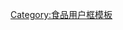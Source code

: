 {{Userbox
|border-c=#000000
|border-s=1
|id-c=#0000ff
|id-s=15
|info-c=#ff0000
|info-s=9
|id=[[File:Homemade buffalo wings.jpg|45px]]
|info=這個用戶喜歡吃'''[[水牛城辣雞翅|<span style="color:blue;">水牛城辣雞翅</span>]]'''。
}}
<includeonly>[[Category:喜歡吃水牛城辣雞翅的維基人|{{PAGENAME}}]]</includeonly><noinclude>
[[Category:食品用户框模板]]

</noinclude>